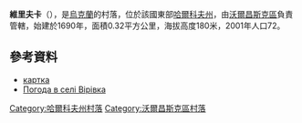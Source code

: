 {{coord|50|11|34|N|37|12|11|E|scale:100000_region:UA|display=title}}

'''維里夫卡'''（{{lang-uk|Вірівка}}），是[[烏克蘭|烏克蘭]]的村落，位於該國東部[[哈爾科夫州|哈爾科夫州]]，由[[沃爾昌斯克區|沃爾昌斯克區]]負責管轄，始建於1690年，面積0.32平方公里，海拔高度180米，2001年人口72。

==參考資料==
*[http://gska2.rada.gov.ua/pls/z7502/A005?rf7571=43081 картка]{{dead link|date=2018年4月 |bot=InternetArchiveBot |fix-attempted=yes }}
* [http://weather.in.ua/ua/har'kovskaja/4117 Погода в селі Вірівка] {{Wayback|url=http://weather.in.ua/ua/har%27kovskaja/4117 |date=20200526182653 }}

{{DEFAULTSORT:Вірівка}}
[[Category:哈爾科夫州村落|Category:哈爾科夫州村落]]
[[Category:沃爾昌斯克區村落|Category:沃爾昌斯克區村落]]


{{Kharkiv-geo-stub}}